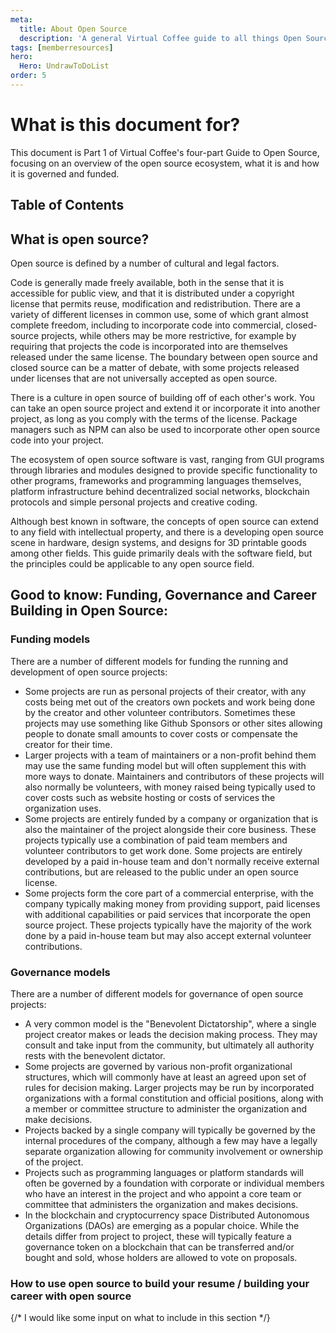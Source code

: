 ```yaml
---
meta:
  title: About Open Source
  description: 'A general Virtual Coffee guide to all things Open Source!'
tags: [memberresources]
hero:
  Hero: UndrawToDoList
order: 5
---
```



<TextContainer showBackToTopLink={false}>

# What is this document for?

<LeadText>

This document is Part 1 of Virtual Coffee's four-part Guide to Open Source, focusing on an overview of the open source ecosystem, what it is and how it is governed and funded.

</LeadText>

</TextContainer>

## Table of Contents

<TextContainer background="light">

## What is open source?

Open source is defined by a number of cultural and legal factors.

Code is generally made freely available, both in the sense that it is accessible for public view, and that it is distributed under a copyright license that permits reuse, modification and redistribution. There are a variety of different licenses in common use, some of which grant almost complete freedom, including to incorporate code into commercial, closed-source projects, while others may be more restrictive, for example by requiring that projects the code is incorporated into are themselves released under the same license. The boundary between open source and closed source can be a matter of debate, with some projects released under licenses that are not universally accepted as open source.

There is a culture in open source of building off of each other's work. You can take an open source project and extend it or incorporate it into another project, as long as you comply with the terms of the license. Package managers such as NPM can also be used to incorporate other open source code into your project.

The ecosystem of open source software is vast, ranging from GUI programs through libraries and modules designed to provide specific functionality to other programs, frameworks and programming languages themselves, platform infrastructure behind decentralized social networks, blockchain protocols and simple personal projects and creative coding.

Although best known in software, the concepts of open source can extend to any field with intellectual property, and there is a developing open source scene in hardware, design systems, and designs for 3D printable goods among other fields. This guide primarily deals with the software field, but the principles could be applicable to any open source field.

## Good to know: Funding, Governance and Career Building in Open Source:

### Funding models

There are a number of different models for funding the running and development of open source projects:

- Some projects are run as personal projects of their creator, with any costs being met out of the creators own pockets and work being done by the creator and other volunteer contributors. Sometimes these projects may use something like Github Sponsors or other sites allowing people to donate small amounts to cover costs or compensate the creator for their time.
- Larger projects with a team of maintainers or a non-profit behind them may use the same funding model but will often supplement this with more ways to donate. Maintainers and contributors of these projects will also normally be volunteers, with money raised being typically used to cover costs such as website hosting or costs of services the organization uses.
- Some projects are entirely funded by a company or organization that is also the maintainer of the project alongside their core business. These projects typically use a combination of paid team members and volunteer contributors to get work done. Some projects are entirely developed by a paid in-house team and don't normally receive external contributions, but are released to the public under an open source license.
- Some projects form the core part of a commercial enterprise, with the company typically making money from providing support, paid licenses with additional capabilities or paid services that incorporate the open source project. These projects typically have the majority of the work done by a paid in-house team but may also accept external volunteer contributions.

### Governance models

There are a number of different models for governance of open source projects:

- A very common model is the "Benevolent Dictatorship", where a single project creator makes or leads the decision making process. They may consult and take input from the community, but ultimately all authority rests with the benevolent dictator.
- Some projects are governed by various non-profit organizational structures, which will commonly have at least an agreed upon set of rules for decision making. Larger projects may be run by incorporated organizations with a formal constitution and official positions, along with a member or committee structure to administer the organization and make decisions.
- Projects backed by a single company will typically be governed by the internal procedures of the company, although a few may have a legally separate organization allowing for community involvement or ownership of the project.
- Projects such as programming languages or platform standards will often be governed by a foundation with corporate or individual members who have an interest in the project and who appoint a core team or committee that administers the organization and makes decisions.
- In the blockchain and cryptocurrency space Distributed Autonomous Organizations (DAOs) are emerging as a popular choice. While the details differ from project to project, these will typically feature a governance token on a blockchain that can be transferred and/or bought and sold, whose holders are allowed to vote on proposals.

### How to use open source to build your resume / building your career with open source

{/* I would like some input on what to include in this section */}

</TextContainer>
